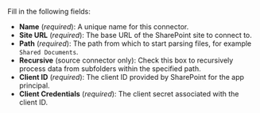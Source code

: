 Fill in the following fields:

- **Name** (_required_): A unique name for this connector.
- **Site URL** (_required_): The base URL of the SharePoint site to connect to.
- **Path** (_required_): The path from which to start parsing files, for example `Shared Documents`.
- **Recursive** (source connector only): Check this box to recursively process data from subfolders within the specified path.
- **Client ID** (_required_): The client ID provided by SharePoint for the app principal.
- **Client Credentials** (_required_): The client secret associated with the client ID.